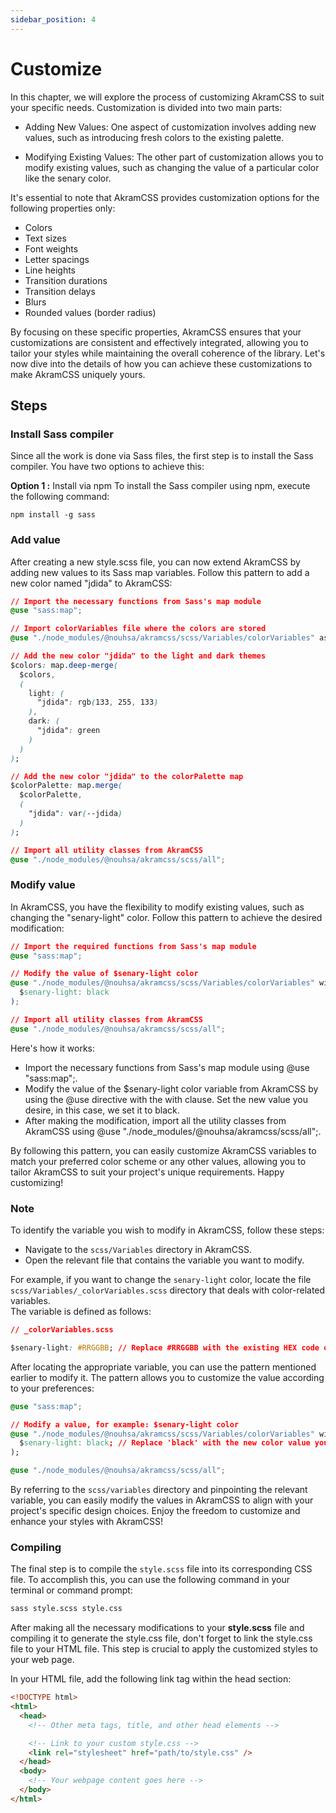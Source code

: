 ```yaml
---
sidebar_position: 4
---
```


# Customize

In this chapter, we will explore the process of customizing AkramCSS to suit your specific needs. Customization is divided into two main parts:

- Adding New Values: One aspect of customization involves adding new values, such as introducing fresh colors to the existing palette.

- Modifying Existing Values: The other part of customization allows you to modify existing values, such as changing the value of a particular color like the senary color.

It's essential to note that AkramCSS provides customization options for the following properties only:

- Colors
- Text sizes
- Font weights
- Letter spacings
- Line heights
- Transition durations
- Transition delays
- Blurs
- Rounded values (border radius)

By focusing on these specific properties, AkramCSS ensures that your customizations are consistent and effectively integrated, allowing you to tailor your styles while maintaining the overall coherence of the library. Let's now dive into the details of how you can achieve these customizations to make AkramCSS uniquely yours.

## Steps

### Install Sass compiler

Since all the work is done via Sass files, the first step is to install the Sass compiler. You have two options to achieve this:

**Option 1 :** Install via npm
To install the Sass compiler using npm, execute the following command:

```npm
npm install -g sass
```

### Add value

After creating a new style.scss file, you can now extend AkramCSS by adding new values to its Sass map variables. Follow this pattern to add a new color named "jdida" to AkramCSS:

```css
// Import the necessary functions from Sass's map module
@use "sass:map";

// Import colorVariables file where the colors are stored
@use "./node_modules/@nouhsa/akramcss/scss/Variables/colorVariables" as *;

// Add the new color "jdida" to the light and dark themes
$colors: map.deep-merge(
  $colors,
  (
    light: (
      "jdida": rgb(133, 255, 133)
    ),
    dark: (
      "jdida": green
    )
  )
);

// Add the new color "jdida" to the colorPalette map
$colorPalette: map.merge(
  $colorPalette,
  (
    "jdida": var(--jdida)
  )
);

// Import all utility classes from AkramCSS
@use "./node_modules/@nouhsa/akramcss/scss/all";
```

### Modify value

In AkramCSS, you have the flexibility to modify existing values, such as changing the "senary-light" color. Follow this pattern to achieve the desired modification:

```css
// Import the required functions from Sass's map module
@use "sass:map";

// Modify the value of $senary-light color
@use "./node_modules/@nouhsa/akramcss/scss/Variables/colorVariables" with (
  $senary-light: black
);

// Import all utility classes from AkramCSS
@use "./node_modules/@nouhsa/akramcss/scss/all";
```

Here's how it works:

- Import the necessary functions from Sass's map module using @use "sass:map";.
- Modify the value of the $senary-light color variable from AkramCSS by using the @use directive with the with clause. Set the new value you desire, in this case, we set it to black.
- After making the modification, import all the utility classes from AkramCSS using @use "./node_modules/@nouhsa/akramcss/scss/all";.

By following this pattern, you can easily customize AkramCSS variables to match your preferred color scheme or any other values, allowing you to tailor AkramCSS to suit your project's unique requirements. Happy customizing!

### Note

To identify the variable you wish to modify in AkramCSS, follow these steps:

- Navigate to the `scss/Variables` directory in AkramCSS.
- Open the relevant file that contains the variable you want to modify.

For example, if you want to change the `senary-light` color, locate the file `scss/Variables/_colorVariables.scss` directory that deals with color-related variables. <br/> The variable is defined as follows:

```css
// _colorVariables.scss

$senary-light: #RRGGBB; // Replace #RRGGBB with the existing HEX code of the color you want to modify
```

After locating the appropriate variable, you can use the pattern mentioned earlier to modify it. The pattern allows you to customize the value according to your preferences:

```css
@use "sass:map";

// Modify a value, for example: $senary-light color
@use "./node_modules/@nouhsa/akramcss/scss/Variables/colorVariables" with (
  $senary-light: black; // Replace 'black' with the new color value you want to set
);

@use "./node_modules/@nouhsa/akramcss/scss/all";

```

By referring to the `scss/variables` directory and pinpointing the relevant variable, you can easily modify the values in AkramCSS to align with your project's specific design choices. Enjoy the freedom to customize and enhance your styles with AkramCSS!

### Compiling

The final step is to compile the `style.scss` file into its corresponding CSS file. To accomplish this, you can use the following command in your terminal or command prompt:

```bash
sass style.scss style.css
```

After making all the necessary modifications to your **style.scss** file and compiling it to generate the style.css file, don't forget to link the style.css file to your HTML file. This step is crucial to apply the customized styles to your web page.

In your HTML file, add the following link tag within the head section:

```html
<!DOCTYPE html>
<html>
  <head>
    <!-- Other meta tags, title, and other head elements -->

    <!-- Link to your custom style.css -->
    <link rel="stylesheet" href="path/to/style.css" />
  </head>
  <body>
    <!-- Your webpage content goes here -->
  </body>
</html>
```
